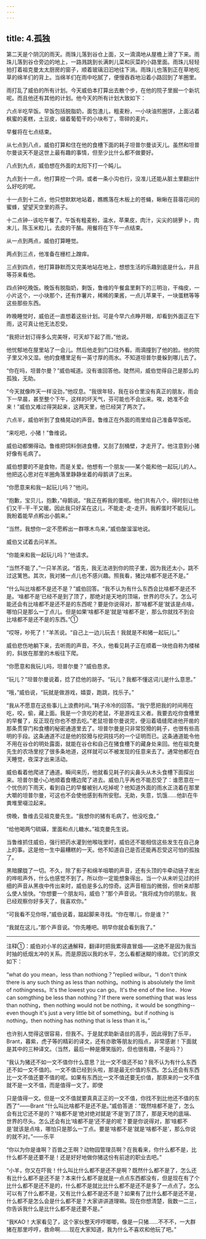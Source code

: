 ```yaml
---
---
---
```

title: 4.孤独
---




第二天是个阴沉的雨天。雨珠儿落到谷仓上面，又一滴滴地从屋檐上滑了下来。雨珠儿落到谷仓旁边的地上，一路溅跳到长满刺儿菜和灰菜的小路里面。雨珠儿轻轻拍打着祖克曼太太厨房的窗子，顺着玻璃汩汩地往下淌。雨珠儿也落到正在草地吃草的绵羊们的背上。当绵羊们在雨中吃腻了，便慢吞吞地沿着小路回到了羊圈里。

雨打乱了威伯的所有计划。今天威伯本打算出去散个步，在他的院子里掘一个新坑呢。而且他还有其他的计划。他今天的所有计划大致如下：

六点半吃早饭。早饭包括脱脂奶，面包渣儿，粗麦粉，一小块油煎圈饼，上面沾着枫蜜的麦糕，土豆皮，缀着葡萄干的小块布丁，零碎的麦片。

早餐将在七点结束。

从七点到八点，威伯打算和住在他的食槽下面的耗子坦普尔曼谈天儿。虽然和坦普尔曼谈天不是这世上最有趣的事情，但至少比什么都不做要好。

八点到九点，威伯想在外面的太阳下打一个盹儿。

九点到十一点，他打算挖一个洞，或者一条小沟也行，没准儿还能从脏土里翻出什么好吃的呢。

十一点到十二点，他只想默默地站着，瞧瞧落在木板上的苍蝇，瞅瞅在苜蓿花间的蜜蜂，望望天空里的燕子。

十二点钟--该吃午餐了。午饭有粗麦粉，温水，苹果皮，肉汁，尖尖的胡萝卜，肉末儿，陈玉米粒儿，去皮的干酪。用餐将在下午一点结束。

从一点到两点，威伯打算睡觉。

两点到三点，他准备在栅栏上蹭痒。

三点到四点，他打算静默而又完美地站在地上，想想生活的乐趣到底是什么，并且等芬来看他。

四点钟吃晚饭。晚饭有脱脂奶，剩饭，鲁维的午餐盒里剩下的三明治，干梅皮，一小片这个，一小块那个，还有炸薯片，稀稀的果酱，一点儿苹果干，一块蛋糕等等这些那些东西。

昨晚睡觉时，威伯还一直想着这些计划。可是今早六点睁开眼，却看到外面正在下雨，这可真让他无法忍受。

“我把计划订得多么完美呀，可天却下起了雨，”他说。

他忧郁地在屋里站了一会儿。然后他走到门口往外看。雨滴撞到了他的脸。他的院子里又冷又湿。他的食槽里足有一英寸厚的雨水。不知道坦普尔曼躲到哪儿去了。

“你在吗，坦普尔曼？”威伯喊道。没有谁回答他。陡然间，威伯觉得自己是那么的孤独，无助。

“今天就像昨天一样没劲，”他叹息。“我很年轻，我在谷仓里没有真正的朋友，雨会下一早晨，甚至整个下午，这样的坏天气，芬可能也不会出来。唉，她准不会来！”威伯又难过得哭起来，这两天里，他已经哭了两次了。

六点半，威伯听到了食桶晃动的声音。鲁维正在外面的雨里给自己准备早饭呢。

“来吃吧，小猪！”鲁维说。

威伯动都懒得动。鲁维把饲料倒进食槽，又刮了刮桶壁，才走开了。他注意到小猪好像有毛病了。

威伯想要的不是食物，而是关爱。他想有一个朋友——某个能和他一起玩儿的人。他把这心思对在羊圈角落里静静坐着的母鹅讲了出来。

“你愿意来和我一起玩儿吗？”他问。

“抱歉，宝贝儿，抱歉，”母鹅说。“我正在孵我的蛋呢。他们共有八个，得时刻让他们又干-干-干又暖。因此我只好呆在这儿，不能走-走-走开。我孵蛋时不能玩儿。我盼着能早点孵出小鹅来。”

“当然，我想你一定不愿孵出一群啄木鸟来，”威伯酸溜溜地说。

威伯又试着去问羊羔。

“你能来和我一起玩儿吗？”他请求。

“当然不能了，”一只羊羔说。“首先，我无法进到你的院子里，因为我还太小，跳不过这篱笆。其次，我对猪一点儿也不感兴趣。照我看，猪比啥都不是还不是。”

“什么叫比啥都不是还不是？”威伯回答。“我不认为有什么东西会比啥都不是还不是。‘啥都不是’已经不是到了顶了，那绝对是天地的顶端，世界的尽头了。怎么可能还会有比啥都不是还不是的东西呢？要是你说得对，那‘啥都不是’就该是点啥，哪怕只是那么一丁点儿。但是如果‘啥都不是’就是‘啥都不是’，那么你就找不到会比啥都不是还不是的东西。”①

“哎呀，吵死了！”羊羔说。“自己上一边儿玩去！我就是不和猪一起玩儿。”

威伯悲伤地躺下来，去听雨的声音。不久，他看见耗子正在顺着一块他自称为楼梯的，斜放在那里的木板往下爬。

“你愿意和我玩儿吗，坦普尔曼？”威伯恳求。

“玩儿？”坦普尔曼说着，捻了捻他的胡子。“玩儿？我都不懂这词儿是什么意思。”

“哦，”威伯说，“玩就是做游戏，嬉耍，跑跳，找乐子。”

“我从不愿意在这些事儿上浪费时间。”耗子冷冷的回答。“我宁愿把我的时间用在吃，咬，偷，藏上面。我是一个贪吃的老鼠，不是游戏主义者。我要去吃你食槽里的早餐了，反正现在你也不想去吃。”老鼠坦普尔曼说完，便沿着墙缝爬进他开凿的那条贯穿门和食槽的秘密通道里去了。坦普尔曼是只非常狡猾的耗子，也很有些高明的手段。这条通道不过是他的狡猾与挖洞技巧的一个证明而已。这条通道能令他不用在谷仓的明处露面，就能在谷仓和自己在猪食槽下的藏身处来回。他在祖克曼先生的农场里挖了很多条地道，这样就可以不被发现的任意来去了。通常他都在白天睡觉，夜深才出来活动。

威伯看着他爬进了通道。瞬间来历，他就看见耗子的尖鼻头从木头食槽下面探出来。坦普尔曼小心地顺着食槽边爬了进去。威伯几乎再也不能忍受了：谁愿意在一个忧伤的下雨天，看到自己的早餐被别人吃掉呢？他知道外面的雨水正浇着在那里大嚼的坦普尔曼，可这也不会使他感到有所安慰。无助，失意，饥饿……他趴在牛粪堆里啜泣起来。

傍晚，鲁维去见祖克曼先生。“我想你的猪有毛病了。他没吃食。”

“给他喝两勺硫磺，里面和点儿糖水。”祖克曼先生说。

当鲁维抓住威伯，强行把药水灌到他喉咙里时，威伯还不能相信这些发生在自己身上的事。这是他一生中最糟糕的一天。他不知道自己是否还能再忍受这可怕的孤独了。

黑暗朦胧了一切。不久，除了影子和绵羊咀嚼的声音，还有头顶的牛牵动链子发出的哗啦声外，什么也感觉不到了。所以你一定能想象得出，当一个从未听见过的纤细的声音从黑夜中传出来时，威伯是多么的惊奇。这声音相当的微弱，但听来却那么使人愉快。“你想要一个朋友吗，威伯？”那个声音说。“我将成为你的朋友。我已经观察你好多天了，我喜欢你。”

“可我看不见你呀，”威伯说着，踮起脚来寻找。“你在哪儿，你是谁？”

“我就在这儿，”那个声音说。“你先睡吧。明早你就会看到我了。”

----------------

注释①：威伯对小羊的这通解释，翻译时把我累得直冒烟——这绝不是因为我当时抽的纸烟太冲的关系。而是原因以我的水平，怎么看都迷糊的缘故。它们的原文如下：

“what do you mean，less than nothiong？”replied wilbur。“I don't think there is any such thing as less than nothing。nothing is absolutely the limit of nothingness。It's the lowest you can go。It's the end of the line．How can somgthing be less than nothing？If there were something that was less than nothing，then nothing would not be nothing，it would be songthing--even though it's just a very little bit of something。but if nothing is nothing，then nothing has nothing that is less than it is。”

也许别人觉得这很容易，但我不。于是就求助新语丝的高手，因此得到了乐平，Brant，暮紫，虎子等的精彩的译文，还有亦歌等朋友的指点，非常感谢！下面就是其中的三种译文。（当然，最后一种是爆笑版的，但也很有趣，不是吗？）

“我认为猪还不如一文不值你什么意思？比一文不值还不如？我不认为有什么东西还不如一文不值的。一文不值已经到头啦，那是最无价值的东西。怎么还会有东西比一文不值还要不值的呢。如果有东西比一文不值还要无价值，那原来的一文不值就不是一文不值，而是值得一文了。即使

只是值得一文。但是一文不值就要真真正正的一文不值，你找不到比他还不值的东西了”——Brant “什么叫比啥都不是还不是。”威伯答道：“既然啥都不是了，怎么会有比它还不是的？‘啥都不是’绝对绝对就是‘不是’到了顶了，那是天地的底端、世界的尽头。怎么还会有比‘啥都不是’还不是的呢？要是你说得对，那‘啥都不是’就该是点啥，哪怕只是那么一丁点。要是‘啥都不是’就是‘啥都不是’，那么你说的就不对。”——乐平

“你以为你是谁啊？百兽之王啊？动物园管理员啊？在我看来，你什么都不是，比什么都不是还要不是！还是好好地做你猪这份有前途的职业去吧。”

“小羊，你又在吓我！什么叫比什么都不是还不是啊？既然什么都不是了，怎么还有比什么都不是还不是？本来什么都不是就是一点点东西都没有，但是现在有了个比什么都不是还不是的，什么都不是就比比什么都不是还不是多了一点点了。怎么可以有了什么都不是，又有比什么都不是还不是？如果有了比什么都不是还不是，什么都不是怎么会是什么都不是？大家讲讲道理嘛。现在你想清楚，我数一二三，你告诉我什么是比什么都不是还要不是。”

“我KAO！大家看见了，这个家伙整天哼哼唧唧，像是一只猪……不不不，一大群猪在那里哼哼，救命啊……现在大家知道，我为什么不喜欢和他玩了吧。”
